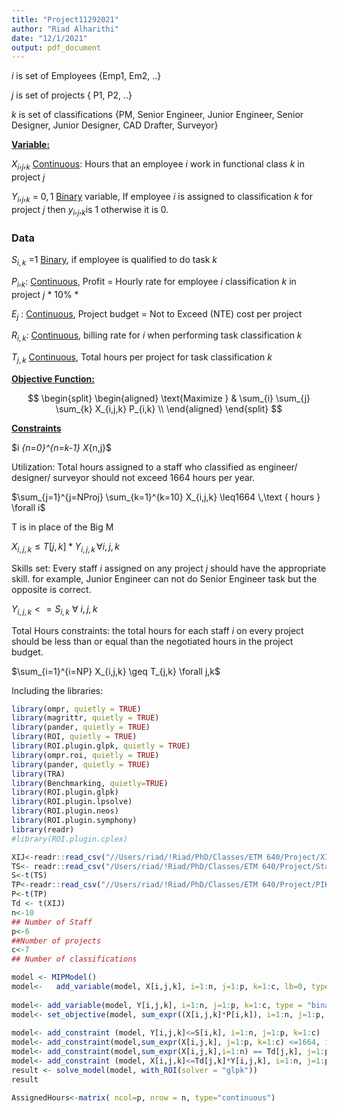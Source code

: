 ```yaml
---
title: "Project11292021"
author: "Riad Alharithi"
date: "12/1/2021"
output: pdf_document
---
```


$i$ is set of Employees {Emp1, Em2, ..}

$j$ is set of projects { P1, P2, ..}

$k$ is set of classifications {PM, Senior Engineer, Junior Engineer, Senior Designer, Junior Designer, CAD Drafter, Surveyor}

[**Variable:**]{.ul}

$X_i,_j,_k$ [Continuous]{.ul}: Hours that an employee $i$ work in functional class $k$ in project $j$

$Y_i,_j,_k$ = ${0, 1}$ [Binary]{.ul} variable, If employee $i$ is assigned to classification $k$ for project $j$ then $y_i,_j,_k$is 1 otherwise it is 0.

### Data

$S_{i,k}$ =1 [Binary]{.ul}, if employee is qualified to do task $k$

$P_i,_k$: [Continuous]{.ul}, Profit = Hourly rate for employee $i$ classification $k$ in project $j$ \* 10% \*

$E_j$ : [Continuous]{.ul}, Project budget = Not to Exceed (NTE) cost per project

$R_{i,k}$: [Continuous]{.ul}, billing rate for $i$ when performing task classification $k$

$T_{j,k}$ [Continuous]{.ul}, Total hours per project for task classification $k$

[**Objective Function:**]{.ul}

$$
 \begin{split}
 \begin{aligned}
    \text{Maximize  }   &  \sum_{i} \sum_{j} \sum_{k} X_{i,j,k} P_{i,k} \\
 \end{aligned}
 \end{split}
$$

[**Constraints**]{.ul}

$\forall i \sum_{n=0}^{n=k-1} X_{n,j}\cdot\$

Utilization: Total hours assigned to a staff who classified as engineer/ designer/ surveyor should not exceed 1664 hours per year.

$\sum_{j=1}^{j=NProj} \sum_{k=1}^{k=10} X_{i,j,k} \leq1664 \,\text { hours } \forall i$

T is in place of the Big M

$X_{i,j,k}\leq T[j,k] * Y_{i,j,k} \,\forall i,j,k$

Skills set: Every staff $i$ assigned on any project $j$ should have the appropriate skill.
for example, Junior Engineer can not do Senior Engineer task but the opposite is correct.

$Y_{i,j,k}<= S_{i,k}\ \forall\ i, j, k$

Total Hours constraints: the total hours for each staff $i$ on every project should be less than or equal than the negotiated hours in the project budget.

$\sum_{i=1}^{i=NP} X_{i,j,k} \geq T_{j,k} \forall j,k$

Including the libraries:

```r
library(ompr, quietly = TRUE)
library(magrittr, quietly = TRUE)
library(pander, quietly = TRUE)
library(ROI, quietly = TRUE)
library(ROI.plugin.glpk, quietly = TRUE)
library(ompr.roi, quietly = TRUE)
library(pander, quietly = TRUE)
library(TRA)
library(Benchmarking, quietly=TRUE)
library(ROI.plugin.glpk)
library(ROI.plugin.lpsolve)
library(ROI.plugin.neos)
library(ROI.plugin.symphony)
library(readr)
#library(ROI.plugin.cplex)
```

```r

XIJ<-readr::read_csv("//Users/riad/!Riad/PhD/Classes/ETM 640/Project/XIJ.csv")
TS<- readr::read_csv("/Users/riad/!Riad/PhD/Classes/ETM 640/Project/StaffSKills.csv")
S<-t(TS)
TP<-readr::read_csv("//Users/riad/!Riad/PhD/Classes/ETM 640/Project/PIK.csv")
P<-t(TP)
Td <- t(XIJ)
n<-10
## Number of Staff
p<-6
##Number of projects
c<-7
## Number of classifications
```

```r
model <- MIPModel() 
model<-   add_variable(model, X[i,j,k], i=1:n, j=1:p, k=1:c, lb=0, type= "continuous")
  
model<- add_variable(model, Y[i,j,k], i=1:n, j=1:p, k=1:c, type = "binary") 
model<- set_objective(model, sum_expr((X[i,j,k]*P[i,k]), i=1:n, j=1:p, k=1:c), "max")
    
model<- add_constraint (model, Y[i,j,k]<=S[i,k], i=1:n, j=1:p, k=1:c)
model<- add_constraint(model,sum_expr(X[i,j,k], j=1:p, k=1:c) <=1664, i=1:n)
model<- add_constraint(model,sum_expr(X[i,j,k],i=1:n) == Td[j,k], j=1:p, k=1:c)
model<- add_constraint (model, X[i,j,k]<=Td[j,k]*Y[i,j,k], i=1:n, j=1:p, k=1:c)
result <- solve_model(model, with_ROI(solver = "glpk"))
result
```

```r

AssignedHours<-matrix( ncol=p, nrow = n, type="continuous")
```
